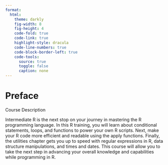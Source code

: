 ```yaml
---
format:
  html: 
    theme: darkly
    fig-width: 8
    fig-height: 4
    code-fold: true
    code-link: true
    highlight-style: dracula
    code-line-numbers: true
    code-block-border-left: true
    code-tools:
      source: true
      toggle: false
      caption: none
---
```

# Preface {.unnumbered}

Course Description

Intermediate R is the next stop on your journey in mastering the R programming
language. In this R training, you will learn about conditional statements,
loops, and functions to power your own R scripts. Next, make your R code more
efficient and readable using the apply functions. Finally, the utilities chapter
gets you up to speed with regular expressions in R, data structure 
manipulations, and times and dates. This course will allow you to take the next 
step in advancing your overall knowledge and capabilities while 
programming in R.

